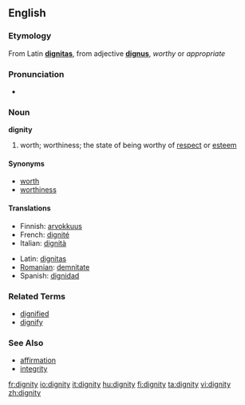 {{see|Dignity}}
==English==
===Etymology===
From Latin '''[[dignitas]]''', from adjective '''[[dignus]]''', ''worthy'' or ''appropriate''


===Pronunciation===
*{{audio|en-us-dignity.ogg|Audio (US)}}



===Noun===
'''dignity'''

# worth; worthiness; the state of being worthy of [[respect]] or [[esteem]]

====Synonyms====
*[[worth]]
*[[worthiness]]

====Translations====
{{top}}
*Finnish: [[arvokkuus]]
*French: [[dignité]] {{f}}
*Italian: [[dignità]] {{f}}
{{mid}}
*Latin: [[dignitas]] {{f}}
*[[Romanian]]: [[demnitate]] {{f}}
*Spanish: [[dignidad]] {{f}}
{{bottom}}

===Related Terms===
*[[dignified]]
*[[dignify]]

===See Also===
*[[affirmation]]
*[[integrity]]

[[fr:dignity]]
[[io:dignity]]
[[it:dignity]]
[[hu:dignity]]
[[fi:dignity]]
[[ta:dignity]]
[[vi:dignity]]
[[zh:dignity]]
